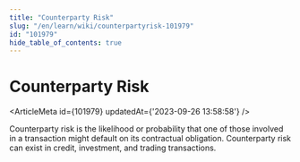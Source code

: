 ```yaml
---
title: "Counterparty Risk"
slug: "/en/learn/wiki/counterpartyrisk-101979"
id: "101979"
hide_table_of_contents: true
---
```



# Counterparty Risk

<ArticleMeta id={101979} updatedAt={'2023-09-26 13:58:58'} />
<div className='border-solid border-b border-t-0 my-4 border-[var(--ifm-color-gray-300)]' />

Counterparty risk is the likelihood or probability that one of those involved in a transaction might default on its contractual obligation. Counterparty risk can exist in credit, investment, and trading transactions.
